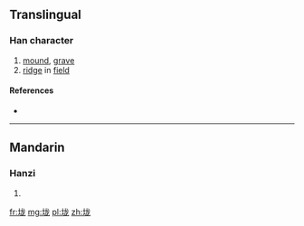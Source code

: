 {{also|壠}}
==Translingual==

===Han character===
{{Han char|rn=32|rad=土|as=05|sn=8|four=|canj=GIKP|ids=⿰土龙}}

# [[mound]], [[grave]]
# [[ridge]] in [[field]]

====References====
* {{Han ref|kx=0227.271|hdz=10430.061|uh=5785|ud=22405}}

----

==Mandarin==

===Hanzi===
{{cmn-hanzi|tra=壠|pin=[[lǒng]] ([[long3]])|wg=lung<sup>3</sup>}}

# {{defn|lang=cmn|sort=土05}}

[[fr:垅]]
[[mg:垅]]
[[pl:垅]]
[[zh:垅]]